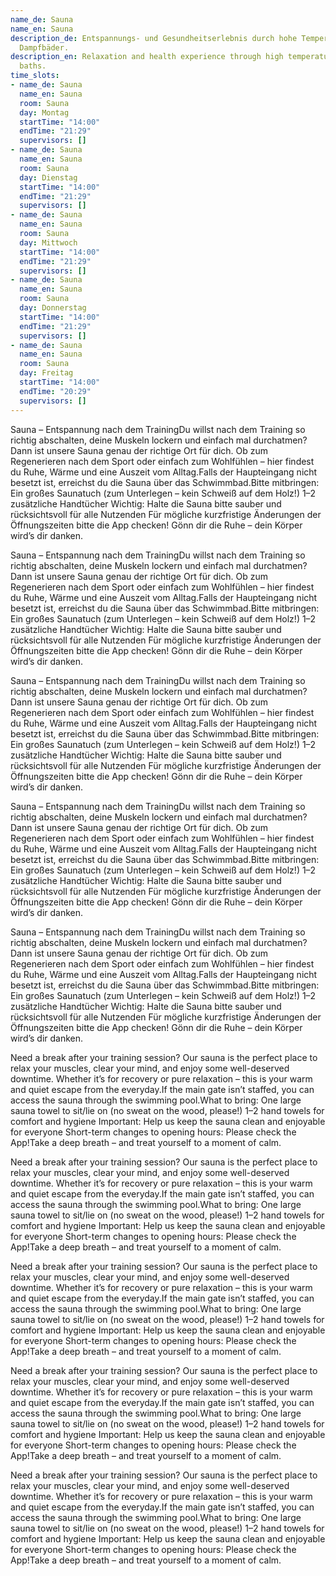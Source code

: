 ```yaml
---
name_de: Sauna
name_en: Sauna
description_de: Entspannungs- und Gesundheitserlebnis durch hohe Temperaturen und
  Dampfbäder.
description_en: Relaxation and health experience through high temperatures and steam
  baths.
time_slots:
- name_de: Sauna
  name_en: Sauna
  room: Sauna
  day: Montag
  startTime: "14:00"
  endTime: "21:29"
  supervisors: []
- name_de: Sauna
  name_en: Sauna
  room: Sauna
  day: Dienstag
  startTime: "14:00"
  endTime: "21:29"
  supervisors: []
- name_de: Sauna
  name_en: Sauna
  room: Sauna
  day: Mittwoch
  startTime: "14:00"
  endTime: "21:29"
  supervisors: []
- name_de: Sauna
  name_en: Sauna
  room: Sauna
  day: Donnerstag
  startTime: "14:00"
  endTime: "21:29"
  supervisors: []
- name_de: Sauna
  name_en: Sauna
  room: Sauna
  day: Freitag
  startTime: "14:00"
  endTime: "20:29"
  supervisors: []
---
```


<Locale value="de">
 

 Sauna – Entspannung nach dem TrainingDu willst nach dem Training so richtig
abschalten, deine Muskeln lockern und einfach mal durchatmen? Dann ist unsere
Sauna genau der richtige Ort für dich. Ob zum Regenerieren nach dem Sport oder
einfach zum Wohlfühlen – hier findest du Ruhe, Wärme und eine Auszeit vom
Alltag.Falls der Haupteingang nicht besetzt ist, erreichst du die Sauna über das
Schwimmbad.Bitte mitbringen:  Ein großes Saunatuch (zum Unterlegen – kein
Schweiß auf dem Holz!)   1–2 zusätzliche Handtücher  Wichtig:  Halte die Sauna
bitte sauber und rücksichtsvoll für alle Nutzenden   Für mögliche kurzfristige
Änderungen der Öffnungszeiten&nbsp;bitte die App checken!         Gönn dir die
Ruhe – dein Körper wird’s dir danken. 

 Sauna – Entspannung nach dem TrainingDu willst nach dem Training so richtig
abschalten, deine Muskeln lockern und einfach mal durchatmen? Dann ist unsere
Sauna genau der richtige Ort für dich. Ob zum Regenerieren nach dem Sport oder
einfach zum Wohlfühlen – hier findest du Ruhe, Wärme und eine Auszeit vom
Alltag.Falls der Haupteingang nicht besetzt ist, erreichst du die Sauna über das
Schwimmbad.Bitte mitbringen:  Ein großes Saunatuch (zum Unterlegen – kein
Schweiß auf dem Holz!)   1–2 zusätzliche Handtücher  Wichtig:  Halte die Sauna
bitte sauber und rücksichtsvoll für alle Nutzenden   Für mögliche kurzfristige
Änderungen der Öffnungszeiten&nbsp;bitte die App checken!         Gönn dir die
Ruhe – dein Körper wird’s dir danken. 

 Sauna – Entspannung nach dem TrainingDu willst nach dem Training so richtig
abschalten, deine Muskeln lockern und einfach mal durchatmen? Dann ist unsere
Sauna genau der richtige Ort für dich. Ob zum Regenerieren nach dem Sport oder
einfach zum Wohlfühlen – hier findest du Ruhe, Wärme und eine Auszeit vom
Alltag.Falls der Haupteingang nicht besetzt ist, erreichst du die Sauna über das
Schwimmbad.Bitte mitbringen:  Ein großes Saunatuch (zum Unterlegen – kein
Schweiß auf dem Holz!)   1–2 zusätzliche Handtücher  Wichtig:  Halte die Sauna
bitte sauber und rücksichtsvoll für alle Nutzenden   Für mögliche kurzfristige
Änderungen der Öffnungszeiten&nbsp;bitte die App checken!         Gönn dir die
Ruhe – dein Körper wird’s dir danken. 

 Sauna – Entspannung nach dem TrainingDu willst nach dem Training so richtig
abschalten, deine Muskeln lockern und einfach mal durchatmen? Dann ist unsere
Sauna genau der richtige Ort für dich. Ob zum Regenerieren nach dem Sport oder
einfach zum Wohlfühlen – hier findest du Ruhe, Wärme und eine Auszeit vom
Alltag.Falls der Haupteingang nicht besetzt ist, erreichst du die Sauna über das
Schwimmbad.Bitte mitbringen:  Ein großes Saunatuch (zum Unterlegen – kein
Schweiß auf dem Holz!)   1–2 zusätzliche Handtücher  Wichtig:  Halte die Sauna
bitte sauber und rücksichtsvoll für alle Nutzenden   Für mögliche kurzfristige
Änderungen der Öffnungszeiten&nbsp;bitte die App checken!         Gönn dir die
Ruhe – dein Körper wird’s dir danken. 

 Sauna – Entspannung nach dem TrainingDu willst nach dem Training so richtig
abschalten, deine Muskeln lockern und einfach mal durchatmen? Dann ist unsere
Sauna genau der richtige Ort für dich. Ob zum Regenerieren nach dem Sport oder
einfach zum Wohlfühlen – hier findest du Ruhe, Wärme und eine Auszeit vom
Alltag.Falls der Haupteingang nicht besetzt ist, erreichst du die Sauna über das
Schwimmbad.Bitte mitbringen:  Ein großes Saunatuch (zum Unterlegen – kein
Schweiß auf dem Holz!)   1–2 zusätzliche Handtücher  Wichtig:  Halte die Sauna
bitte sauber und rücksichtsvoll für alle Nutzenden   Für mögliche kurzfristige
Änderungen der Öffnungszeiten&nbsp;bitte die App checken!         Gönn dir die
Ruhe – dein Körper wird’s dir danken.

</Locale>
<Locale value="en">
 

 Need a break after your training session? Our sauna is the perfect place to
relax your muscles, clear your mind, and enjoy some well-deserved downtime.
Whether it’s for recovery or pure relaxation – this is your warm and quiet
escape from the everyday.If the main gate isn’t staffed, you can access the
sauna through the swimming pool.What to bring:  One large sauna towel to sit/lie
on (no sweat on the wood, please!)   1–2 hand towels for comfort and hygiene
Important:  Help us keep the sauna clean and enjoyable for everyone   Short-term
changes to opening hours: Please check the App!Take a deep breath – and treat
yourself to a moment of calm. 

 Need a break after your training session? Our sauna is the perfect place to
relax your muscles, clear your mind, and enjoy some well-deserved downtime.
Whether it’s for recovery or pure relaxation – this is your warm and quiet
escape from the everyday.If the main gate isn’t staffed, you can access the
sauna through the swimming pool.What to bring:  One large sauna towel to sit/lie
on (no sweat on the wood, please!)   1–2 hand towels for comfort and hygiene
Important:  Help us keep the sauna clean and enjoyable for everyone   Short-term
changes to opening hours: Please check the App!Take a deep breath – and treat
yourself to a moment of calm. 

 Need a break after your training session? Our sauna is the perfect place to
relax your muscles, clear your mind, and enjoy some well-deserved downtime.
Whether it’s for recovery or pure relaxation – this is your warm and quiet
escape from the everyday.If the main gate isn’t staffed, you can access the
sauna through the swimming pool.What to bring:  One large sauna towel to sit/lie
on (no sweat on the wood, please!)   1–2 hand towels for comfort and hygiene
Important:  Help us keep the sauna clean and enjoyable for everyone   Short-term
changes to opening hours: Please check the App!Take a deep breath – and treat
yourself to a moment of calm. 

 Need a break after your training session? Our sauna is the perfect place to
relax your muscles, clear your mind, and enjoy some well-deserved downtime.
Whether it’s for recovery or pure relaxation – this is your warm and quiet
escape from the everyday.If the main gate isn’t staffed, you can access the
sauna through the swimming pool.What to bring:  One large sauna towel to sit/lie
on (no sweat on the wood, please!)   1–2 hand towels for comfort and hygiene
Important:  Help us keep the sauna clean and enjoyable for everyone   Short-term
changes to opening hours: Please check the App!Take a deep breath – and treat
yourself to a moment of calm. 

 Need a break after your training session? Our sauna is the perfect place to
relax your muscles, clear your mind, and enjoy some well-deserved downtime.
Whether it’s for recovery or pure relaxation – this is your warm and quiet
escape from the everyday.If the main gate isn’t staffed, you can access the
sauna through the swimming pool.What to bring:  One large sauna towel to sit/lie
on (no sweat on the wood, please!)   1–2 hand towels for comfort and hygiene
Important:  Help us keep the sauna clean and enjoyable for everyone   Short-term
changes to opening hours: Please check the App!Take a deep breath – and treat
yourself to a moment of calm.

</Locale>
